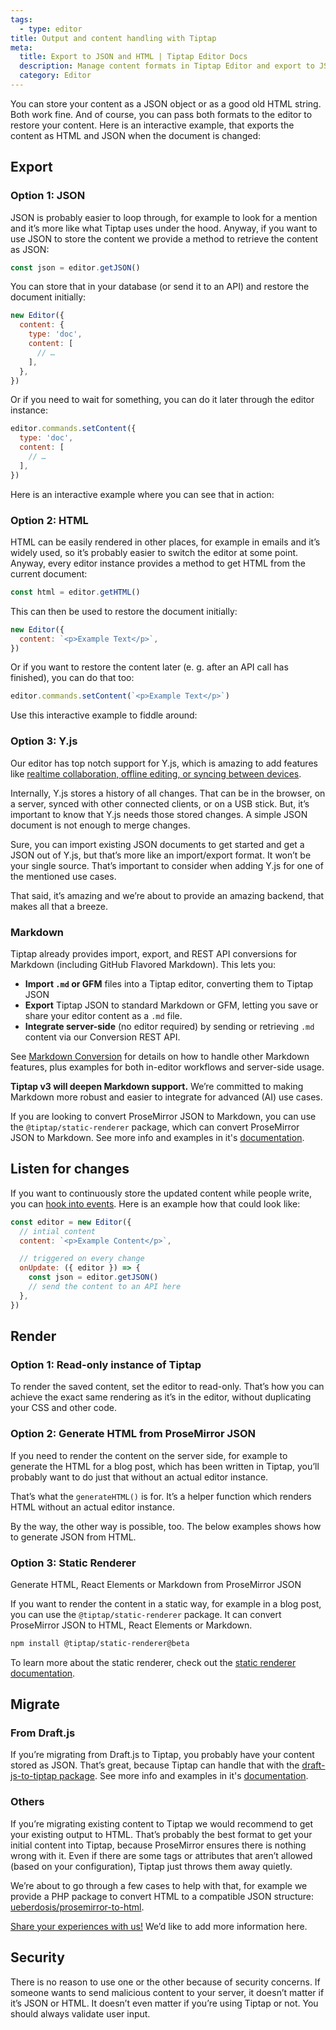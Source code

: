 ```yaml
---
tags:
  - type: editor
title: Output and content handling with Tiptap
meta:
  title: Export to JSON and HTML | Tiptap Editor Docs
  description: Manage content formats in Tiptap Editor and export to JSON and HTML, using Y.js for advanced features. More in the docs!
  category: Editor
---
```



You can store your content as a JSON object or as a good old HTML string. Both work fine. And of course, you can pass both formats to the editor to restore your content. Here is an interactive example, that exports the content as HTML and JSON when the document is changed:

## Export

### Option 1: JSON

JSON is probably easier to loop through, for example to look for a mention and it’s more like what Tiptap uses under the hood. Anyway, if you want to use JSON to store the content we provide a method to retrieve the content as JSON:

```js
const json = editor.getJSON()
```

You can store that in your database (or send it to an API) and restore the document initially:

```js
new Editor({
  content: {
    type: 'doc',
    content: [
      // …
    ],
  },
})
```

Or if you need to wait for something, you can do it later through the editor instance:

```js
editor.commands.setContent({
  type: 'doc',
  content: [
    // …
  ],
})
```

Here is an interactive example where you can see that in action:

<CodeDemo path="/guidecontent/exportjson?hideSource=true" />

### Option 2: HTML

HTML can be easily rendered in other places, for example in emails and it’s widely used, so it’s probably easier to switch the editor at some point. Anyway, every editor instance provides a method to get HTML from the current document:

```js
const html = editor.getHTML()
```

This can then be used to restore the document initially:

```js
new Editor({
  content: `<p>Example Text</p>`,
})
```

Or if you want to restore the content later (e. g. after an API call has finished), you can do that too:

```js
editor.commands.setContent(`<p>Example Text</p>`)
```

Use this interactive example to fiddle around:

<CodeDemo path="/guidecontent/exporthtml?hideSource=true" />

### Option 3: Y.js

Our editor has top notch support for Y.js, which is amazing to add features like [realtime collaboration, offline editing, or syncing between devices](/collaboration/getting-started/overview).

Internally, Y.js stores a history of all changes. That can be in the browser, on a server, synced with other connected clients, or on a USB stick. But, it’s important to know that Y.js needs those stored changes. A simple JSON document is not enough to merge changes.

Sure, you can import existing JSON documents to get started and get a JSON out of Y.js, but that’s more like an import/export format. It won’t be your single source. That’s important to consider when adding Y.js for one of the mentioned use cases.

That said, it’s amazing and we’re about to provide an amazing backend, that makes all that a breeze.

### Markdown

Tiptap already provides import, export, and REST API conversions for Markdown (including GitHub Flavored Markdown). This lets you:

- **Import `.md` or GFM** files into a Tiptap editor, converting them to Tiptap JSON
- **Export** Tiptap JSON to standard Markdown or GFM, letting you save or share your editor content as a `.md` file.
- **Integrate server-side** (no editor required) by sending or retrieving `.md` content via our Conversion REST API.

See [Markdown Conversion](/conversion/import-export/markdown) for details on how to handle other Markdown features, plus examples for both in-editor workflows and server-side usage.

**Tiptap v3 will deepen Markdown support.** We’re committed to making Markdown more robust and easier to integrate for advanced (AI) use cases.

If you are looking to convert ProseMirror JSON to Markdown, you can use the `@tiptap/static-renderer` package, which can convert ProseMirror JSON to Markdown. See more info and examples in it's [documentation](/editor/api/utilities/static-renderer).

## Listen for changes

If you want to continuously store the updated content while people write, you can [hook into events](/editor/api/events). Here is an example how that could look like:

```js
const editor = new Editor({
  // intial content
  content: `<p>Example Content</p>`,

  // triggered on every change
  onUpdate: ({ editor }) => {
    const json = editor.getJSON()
    // send the content to an API here
  },
})
```

## Render

### Option 1: Read-only instance of Tiptap

To render the saved content, set the editor to read-only. That’s how you can achieve the exact same rendering as it’s in the editor, without duplicating your CSS and other code.

<CodeDemo path="/GuideContent/ReadOnly?inline=false&hideSource=false" />

### Option 2: Generate HTML from ProseMirror JSON

If you need to render the content on the server side, for example to generate the HTML for a blog post, which has been written in Tiptap, you’ll probably want to do just that without an actual editor instance.

That’s what the `generateHTML()` is for. It’s a helper function which renders HTML without an actual editor instance.

<CodeDemo path="/GuideContent/GenerateHTML?inline=false&hideSource=false" />

By the way, the other way is possible, too. The below examples shows how to generate JSON from HTML.

<CodeDemo path="/GuideContent/GenerateJSON?inline=false&hideSource=false" />

### Option 3: Static Renderer

Generate HTML, React Elements or Markdown from ProseMirror JSON

If you want to render the content in a static way, for example in a blog post, you can use the `@tiptap/static-renderer` package. It can convert ProseMirror JSON to HTML, React Elements or Markdown.

```bash
npm install @tiptap/static-renderer@beta
```

To learn more about the static renderer, check out the [static renderer documentation](/editor/api/utilities/static-renderer).

<CodeDemo src="https://deploy-preview-6012--tiptap-embed.netlify.app/preview/examples/staticrendering?inline=false&hideSource=false" />

## Migrate

### From Draft.js

If you’re migrating from Draft.js to Tiptap, you probably have your content stored as JSON. That’s great, because Tiptap can handle that with the [draft-js-to-tiptap package](https://github.com/ueberdosis/draft-js-to-tiptap). See more info and examples in it's [documentation](https://github.com/ueberdosis/draft-js-to-tiptap/blob/main/README.md).

### Others

If you’re migrating existing content to Tiptap we would recommend to get your existing output to HTML. That’s probably the best format to get your initial content into Tiptap, because ProseMirror ensures there is nothing wrong with it. Even if there are some tags or attributes that aren’t allowed (based on your configuration), Tiptap just throws them away quietly.

We’re about to go through a few cases to help with that, for example we provide a PHP package to convert HTML to a compatible JSON structure: [ueberdosis/prosemirror-to-html](https://github.com/ueberdosis/html-to-prosemirror).

[Share your experiences with us!](mailto:humans@tiptap.dev) We’d like to add more information here.

## Security

There is no reason to use one or the other because of security concerns. If someone wants to send malicious content to your server, it doesn’t matter if it’s JSON or HTML. It doesn’t even matter if you’re using Tiptap or not. You should always validate user input.
